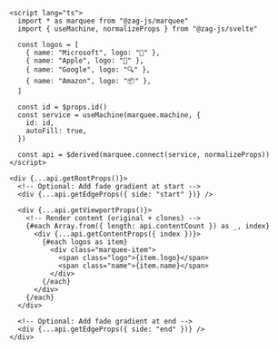 ```svelte
<script lang="ts">
  import * as marquee from "@zag-js/marquee"
  import { useMachine, normalizeProps } from "@zag-js/svelte"

  const logos = [
    { name: "Microsoft", logo: "🏢" },
    { name: "Apple", logo: "🍎" },
    { name: "Google", logo: "🔍" },
    { name: "Amazon", logo: "📦" },
  ]

  const id = $props.id()
  const service = useMachine(marquee.machine, {
    id: id,
    autoFill: true,
  })

  const api = $derived(marquee.connect(service, normalizeProps))
</script>

<div {...api.getRootProps()}>
  <!-- Optional: Add fade gradient at start -->
  <div {...api.getEdgeProps({ side: "start" })} />

  <div {...api.getViewportProps()}>
    <!-- Render content (original + clones) -->
    {#each Array.from({ length: api.contentCount }) as _, index}
      <div {...api.getContentProps({ index })}>
        {#each logos as item}
          <div class="marquee-item">
            <span class="logo">{item.logo}</span>
            <span class="name">{item.name}</span>
          </div>
        {/each}
      </div>
    {/each}
  </div>

  <!-- Optional: Add fade gradient at end -->
  <div {...api.getEdgeProps({ side: "end" })} />
</div>
```
